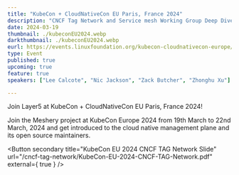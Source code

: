 ```yaml
---
title: "KubeCon + CloudNativeCon EU Paris, France 2024"
description: "CNCF Tag Network and Service mesh Working Group Deep Dive"
date: 2024-03-19
thumbnail: ./kubeconEU2024.webp
darkthumbnail: ./kubeconEU2024.webp
eurl: https://events.linuxfoundation.org/kubecon-cloudnativecon-europe/
type: Event
published: true
upcoming: true
feature: true
speakers: ["Lee Calcote", "Nic Jackson", "Zack Butcher", "Zhonghu Xu"]

---
```


Join Layer5 at KubeCon + CloudNativeCon EU Paris, France 2024!


<p>
Join the Meshery project at KubeCon Europe 2024 from 19th March to 22nd March, 2024 and get introduced to the cloud native management plane and its open source maintainers.
</p>

<Button secondary title="KubeCon EU 2024 CNCF TAG Network Slide" url="/cncf-tag-network/KubeCon-EU-2024-CNCF-TAG-Network.pdf" external={ true } />
